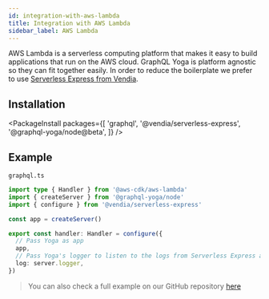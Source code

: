 ```yaml
---
id: integration-with-aws-lambda
title: Integration with AWS Lambda
sidebar_label: AWS Lambda
---
```


AWS Lambda is a serverless computing platform that makes it easy to build applications that run on the AWS cloud. GraphQL Yoga is platform agnostic so they can fit together easily.
In order to reduce the boilerplate we prefer to use [Serverless Express from Vendia](https://github.com/vendia/serverless-express).

## Installation

<PackageInstall
  packages={[
    'graphql',
    '@vendia/serverless-express',
    '@graphql-yoga/node@beta',
  ]}
/>

## Example

`graphql.ts`

```ts
import type { Handler } from '@aws-cdk/aws-lambda'
import { createServer } from '@graphql-yoga/node'
import { configure } from '@vendia/serverless-express'

const app = createServer()

export const handler: Handler = configure({
  // Pass Yoga as app
  app,
  // Pass Yoga's logger to listen to the logs from Serverless Express as well
  log: server.logger,
})
```

> You can also check a full example on our GitHub repository [here](https://github.com/dotansimha/graphql-yoga/tree/master/examples/aws-lambda)
